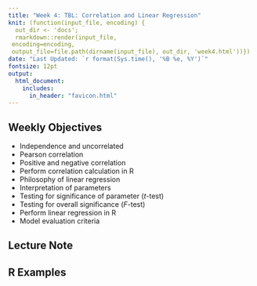 ```yaml
---
title: "Week 4: TBL: Correlation and Linear Regression"
knit: (function(input_file, encoding) {
  out_dir <- 'docs';
  rmarkdown::render(input_file,
 encoding=encoding,
 output_file=file.path(dirname(input_file), out_dir, 'week4.html'))})
date: "Last Updated: `r format(Sys.time(), '%B %e, %Y')`"
fontsize: 12pt
output: 
  html_document:
    includes:
      in_header: "favicon.html"
---
```


## Weekly Objectives
  
  * Independence and uncorrelated
  * Pearson correlation
  * Positive and negative correlation
  * Perform correlation calculation in R
  * Philosophy of linear regression
  * Interpretation of parameters
  * Testing for significance of parameter ($t$-test)
  * Testing for overall significance ($F$-test)
  * Perform linear regression in R
  * Model evaluation criteria
  
## Lecture Note

## R Examples